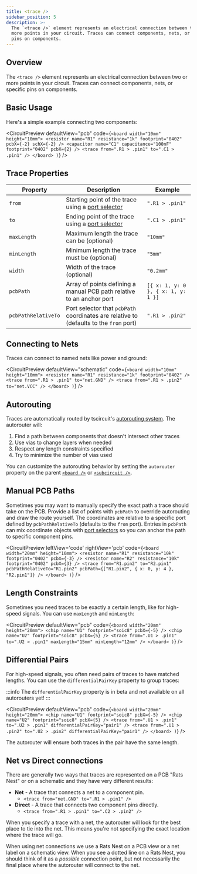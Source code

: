 ```yaml
---
title: <trace />
sidebar_position: 5
description: >-
  The `<trace />` element represents an electrical connection between two or
  more points in your circuit. Traces can connect components, nets, or specific
  pins on components.
---
```



## Overview

The `<trace />` element represents an electrical connection between two or more points in your circuit. Traces can connect components, nets, or specific pins on components.

## Basic Usage

Here's a simple example connecting two components:

<CircuitPreview defaultView="pcb" code={`
    <board width="10mm" height="10mm">
      <resistor name="R1" resistance="1k" footprint="0402" pcbX={-2} schX={-2} />
      <capacitor name="C1" capacitance="100nF" footprint="0402" pcbX={2} />
      <trace
        from=".R1 > .pin1"
        to=".C1 > .pin1"
      />
    </board>
  )
`} />

## Trace Properties

| Property | Description | Example |
| -------- | ----------- | ------- |
| `from` | Starting point of the trace using a [port selector](../guides/tscircuit-essentials/port-and-net-selectors.md) | `".R1 > .pin1"` |
| `to` | Ending point of the trace using a [port selector](../guides/tscircuit-essentials/port-and-net-selectors.md) | `".C1 > .pin1"` |
| `maxLength` | Maximum length the trace can be (optional) | `"10mm"` |
| `minLength` | Minimum length the trace must be (optional) | `"5mm"` |
| `width` | Width of the trace (optional) | `"0.2mm"` |
| `pcbPath` | Array of points defining a manual PCB path relative to an anchor port | `[{ x: 1, y: 0 }, { x: 1, y: 1 }]` |
| `pcbPathRelativeTo` | Port selector that `pcbPath` coordinates are relative to (defaults to the `from` port) | `".R1 > .pin2"` |

## Connecting to Nets

Traces can connect to named nets like power and ground:

<CircuitPreview defaultView="schematic" code={`
    <board width="10mm" height="10mm">
      <resistor name="R1" resistance="1k" footprint="0402" />
      <trace from=".R1 > .pin1" to="net.GND" />
      <trace from=".R1 > .pin2" to="net.VCC" />
    </board>
  )
`} />

## Autorouting

Traces are automatically routed by tscircuit's [autorouting system](./board.mdx#setting-the-autorouter). The autorouter will:

1. Find a path between components that doesn't intersect other traces
2. Use vias to change layers when needed
3. Respect any length constraints specified
4. Try to minimize the number of vias used

You can customize the autorouting behavior by setting the `autorouter` property on the parent [`<board />`](./board.mdx) or [`<subcircuit />`](./subcircuit.mdx).

## Manual PCB Paths

Sometimes you may want to manually specify the exact path a trace should take on the PCB. Provide a list of points with `pcbPath` to override autorouting and draw the route yourself. The coordinates are relative to a specific port defined by `pcbPathRelativeTo` (defaults to the `from` port). Entries in `pcbPath` can mix coordinate objects with [port selectors](../guides/tscircuit-essentials/port-and-net-selectors.md) so you can anchor the path to specific component pins.

<CircuitPreview leftView='code' rightView='pcb' code={`
    <board width="20mm" height="10mm">
      <resistor name="R1" resistance="10k" footprint="0402" pcbX={-3} />
      <resistor name="R2" resistance="10k" footprint="0402" pcbX={3} />
      <trace
        from="R1.pin2"
        to="R2.pin1"
        pcbPathRelativeTo="R1.pin2"
        pcbPath={["R1.pin2", { x: 0, y: 4 }, "R2.pin1"]}
      />
    </board>
  )
`} />

## Length Constraints

Sometimes you need traces to be exactly a certain length, like for high-speed signals. You can use `maxLength` and `minLength`:

<CircuitPreview defaultView="pcb" code={`
  <board width="20mm" height="20mm">
    <chip name="U1" footprint="soic8" pcbX={-5} />
    <chip name="U2" footprint="soic8" pcbX={5} />
    <trace
      from=".U1 > .pin1"
      to=".U2 > .pin1"
      maxLength="15mm"
      minLength="12mm"
    />
  </board>
)
`} />

## Differential Pairs

For high-speed signals, you often need pairs of traces to have matched lengths. You can use the `differentialPairKey` property to group traces:

:::info
The `differentialPairKey` property is in beta and not available on all autorouters yet!
:::

<CircuitPreview defaultView="pcb" code={`
    <board width="20mm" height="20mm">
      <chip name="U1" footprint="soic8" pcbX={-5} />
      <chip name="U2" footprint="soic8" pcbX={5} />
      <trace
        from=".U1 > .pin1"
        to=".U2 > .pin1"
        differentialPairKey="pair1"
      />
      <trace
        from=".U1 > .pin2"
        to=".U2 > .pin2"
        differentialPairKey="pair1"
      />
    </board>
  )
`} />

The autorouter will ensure both traces in the pair have the same length.

## Net vs Direct connections

There are generally two ways that traces are represented on a PCB "Rats Nest" 
or on a schematic and they have very different results:

- **Net** - A trace that connects a net to a component pin.
  - `<trace from="net.GND" to=".R1 > .pin1" />`
- **Direct** - A trace that connects two component pins directly.
  - `<trace from=".R1 > .pin1" to=".C2 > .pin2" />`

When you specify a trace with a net, the autorouter will look for the best
place to tie into the net. This means you're not specifying the exact location
where the trace will go.

When using net connections we use a Rats Nest on a PCB view or a net label on a
schematic view. When you see a dotted line on a Rats Nest, you should think of
it as a _possible_ connection point, but not necessarily the final place where
the autorouter will connect to the net.
